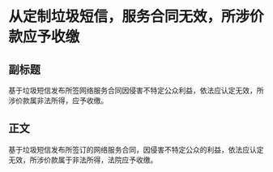 # 从定制垃圾短信，服务合同无效，所涉价款应予收缴
## 副标题
基于垃圾短信发布所签网络服务合同因侵害不特定公众利益，依法应认定无效，所涉价款属非法所得，应予收缴。
## 正文
基于垃圾短信发布所签订的网络服务合同，因侵害不特定公众的利益，依法应认定无效，所涉价款属于非法所得，法院应予收缴。